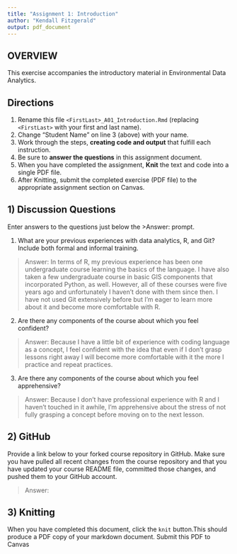 ```yaml
---
title: "Assignment 1: Introduction"
author: "Kendall Fitzgerald"
output: pdf_document
---
```


## OVERVIEW

This exercise accompanies the introductory material in Environmental Data Analytics. 

## Directions
1.  Rename this file `<FirstLast>_A01_Introduction.Rmd` (replacing `<FirstLast>` with your first and last name).
2.  Change "Student Name" on line 3 (above) with your name.
3.  Work through the steps, **creating code and output** that fulfill each instruction.
4.  Be sure to **answer the questions** in this assignment document.
5.  When you have completed the assignment, **Knit** the text and code into a single PDF file.
6.  After Knitting, submit the completed exercise (PDF file) to the appropriate assignment section on Canvas.


## 1) Discussion Questions
Enter answers to the questions just below the >Answer: prompt.

1. What are your previous experiences with data analytics, R, and Git? Include both formal and informal training.

> Answer: In terms of R, my previous experience has been one undergraduate course learning the basics of the language. I have also taken a few undergraduate course in basic GIS components that incorporated Python, as well. However, all of these courses were five years ago and unfortunately I haven't done with them since then. I have not used Git extensively before but I'm eager to learn more about it and become more comfortable with R. 

2. Are there any components of the course about which you feel confident?

> Answer: Because I have a little bit of experience with coding language as a concept, I feel confident with the idea that even if I don't grasp lessons right away I will become more comfortable with it the more I practice and repeat practices. 

3. Are there any components of the course about which you feel apprehensive?

> Answer: Because I don't have professional experience with R and I haven't touched in it awhile, I'm apprehensive about the stress of not fully grasping a concept before moving on to the next lesson. 


## 2) GitHub

Provide a link below to your forked course repository in GitHub. Make sure you have pulled all recent changes from the course repository and that you have updated your course README file, committed those changes, and pushed them to your GitHub account. 

> Answer: 

## 3) Knitting
When you have completed this document, click the `knit` button.This should produce a PDF copy of your markdown document. Submit this PDF to Canvas 
